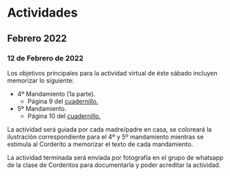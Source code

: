 # Actividades

## Febrero 2022

### 12 de Febrero de 2022

Los objetivos principales para la actividad virtual de éste sábado incluyen memorizar lo siguiente:

  - 4º Mandamiento (1a parte).
    - Página 9 del [cuadernillo.](https://www.dropbox.com/s/34z3sphzbmjmgb4/Cuadernillo%20Corderos.pdf?dl=0)
  - 5º Mandamiento.
    - Página 10 del [cuadernillo.](https://www.dropbox.com/s/34z3sphzbmjmgb4/Cuadernillo%20Corderos.pdf?dl=0)
    
La actividad será guiada por cada madre/padre en casa, se coloreará la ilustración correspondiente para el 4º y 5º mandamiento mientras se estimula al Corderito a memorizar el texto de cada mandamiento.

La actividad terminada será enviada por fotografía en el grupo de whatsapp de la clase de Corderitos para documentarla y poder acreditar la actividad.
